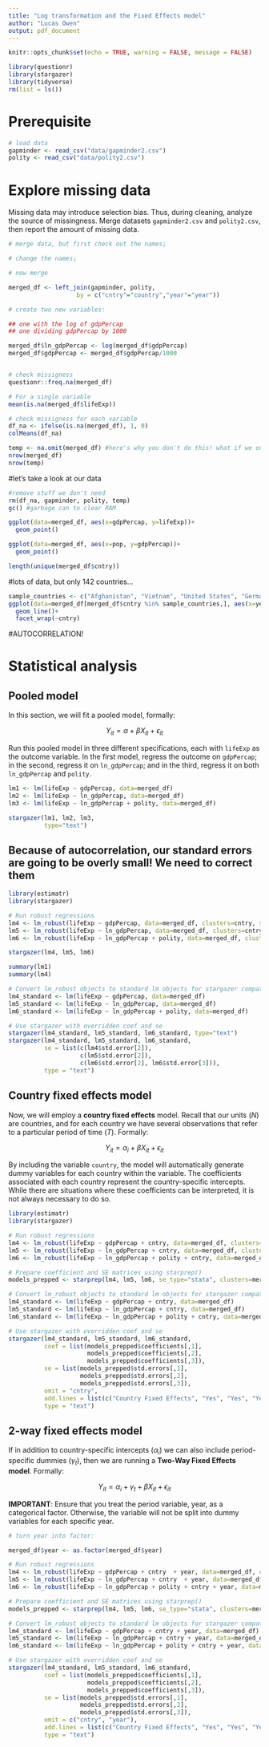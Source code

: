 ```yaml
---
title: "Log transformation and the Fixed Effects model"
author: "Lucas Owen"
output: pdf_document
---
```


```r
knitr::opts_chunk$set(echo = TRUE, warning = FALSE, message = FALSE)

library(questionr)
library(stargazer)
library(tidyverse)
rm(list = ls())
```



# Prerequisite

```r

# load data
gapminder <- read_csv("data/gapminder2.csv")
polity <- read_csv("data/polity2.csv")
```


# Explore missing data

Missing data may introduce selection bias. Thus, during cleaning, analyze the source of missingness. Merge datasets `gapminder2.csv` and `polity2.csv`, then report the amount of missing data.


```r

# merge data, but first check out the names¡

# change the names¡

# now merge

merged_df <- left_join(gapminder, polity,
                   by = c("cntry"="country","year"="year"))

# create two new variables:

## one with the log of gdpPercap
## one dividing gdpPercap by 1000

merged_df$ln_gdpPercap <- log(merged_df$gdpPercap)
merged_df$gdpPercap <- merged_df$gdpPercap/1000


# check missigness
questionr::freq.na(merged_df)

# For a single variable
mean(is.na(merged_df$lifeExp))

# check missigness for each variable
df_na <- ifelse(is.na(merged_df), 1, 0)
colMeans(df_na)

temp <- na.omit(merged_df) #here's why you don't do this! what if we only care about the relationship between polity & gdp?
nrow(merged_df)
nrow(temp)

```

#let's take a look at our data

```r
#remove stuff we don't need
rm(df_na, gapminder, polity, temp)
gc() #garbage can to clear RAM

ggplot(data=merged_df, aes(x=gdpPercap, y=lifeExp))+
  geom_point()

ggplot(data=merged_df, aes(x=pop, y=gdpPercap))+
  geom_point()

length(unique(merged_df$cntry))
```

#lots of data, but only 142 countries...

```r

sample_countries <- c("Afghanistan", "Vietnam", "United States", "Germany", "Tanzania")
ggplot(data=merged_df[merged_df$cntry %in% sample_countries,], aes(x=year, y=ln_gdpPercap))+
  geom_line()+
  facet_wrap(~cntry)
```

#AUTOCORRELATION!


# Statistical analysis


## Pooled model


In this section, we will fit a pooled model, formally:

$$
Y_{it} = \alpha + \beta X_{it} + \epsilon_{it} 
$$

Run this pooled model in three different specifications, each with `lifeExp` as the outcome variable. In the first model, regress the outcome on `gdpPercap`; in the second, regress it on `ln_gdpPercap`; and in the third, regress it on both `ln_gdpPercap` and `polity`.

```r
lm1 <- lm(lifeExp ~ gdpPercap, data=merged_df)
lm2 <- lm(lifeExp ~ ln_gdpPercap, data=merged_df)
lm3 <- lm(lifeExp ~ ln_gdpPercap + polity, data=merged_df)

```


```r
stargazer(lm1, lm2, lm3,
          type="text")

```



## Because of autocorrelation, our standard errors are going to be overly small! We need to correct them

```r
library(estimatr)
library(stargazer)

# Run robust regressions
lm4 <- lm_robust(lifeExp ~ gdpPercap, data=merged_df, clusters=cntry, se_type="stata")
lm5 <- lm_robust(lifeExp ~ ln_gdpPercap, data=merged_df, clusters=cntry, se_type="stata")
lm6 <- lm_robust(lifeExp ~ ln_gdpPercap + polity, data=merged_df, clusters=cntry, se_type="stata")

stargazer(lm4, lm5, lm6)

summary(lm1)
summary(lm4)

# Convert lm_robust objects to standard lm objects for stargazer compatibility
lm4_standard <- lm(lifeExp ~ gdpPercap, data=merged_df)
lm5_standard <- lm(lifeExp ~ ln_gdpPercap, data=merged_df)
lm6_standard <- lm(lifeExp ~ ln_gdpPercap + polity, data=merged_df)

# Use stargazer with overridden coef and se
stargazer(lm4_standard, lm5_standard, lm6_standard, type="text")
stargazer(lm4_standard, lm5_standard, lm6_standard,
          se = list(c(lm4$std.error[2]), 
                    c(lm5$std.error[2]), 
                    c(lm6$std.error[2], lm6$std.error[3])),
          type = "text")


```

## Country fixed effects model

Now, we will employ a **country fixed effects** model. Recall that our units ($N$) are countries, and for each country we have several observations that refer to a particular period of time ($T$). Formally:

$$
Y_{it} = \alpha_i + \beta X_{it} + \epsilon_{it} 
$$


By including the variable `country`, the model will automatically generate dummy variables for each country within the variable. The coefficients associated with each country represent the country-specific intercepts. While there are situations where these coefficients can be interpreted, it is not always necessary to do so.

```r
library(estimatr)
library(stargazer)

# Run robust regressions
lm4 <- lm_robust(lifeExp ~ gdpPercap + cntry, data=merged_df, clusters=cntry, se_type="stata")
lm5 <- lm_robust(lifeExp ~ ln_gdpPercap + cntry, data=merged_df, clusters=cntry, se_type="stata")
lm6 <- lm_robust(lifeExp ~ ln_gdpPercap + polity + cntry, data=merged_df, clusters=cntry, se_type="stata")

# Prepare coefficient and SE matrices using starprep()
models_prepped <- starprep(lm4, lm5, lm6, se_type="stata", clusters=merged_df$cntry)

# Convert lm_robust objects to standard lm objects for stargazer compatibility
lm4_standard <- lm(lifeExp ~ gdpPercap + cntry, data=merged_df)
lm5_standard <- lm(lifeExp ~ ln_gdpPercap + cntry, data=merged_df)
lm6_standard <- lm(lifeExp ~ ln_gdpPercap + polity + cntry, data=merged_df)

# Use stargazer with overridden coef and se
stargazer(lm4_standard, lm5_standard, lm6_standard,
          coef = list(models_prepped$coefficients[,1], 
                      models_prepped$coefficients[,2], 
                      models_prepped$coefficients[,3]),
          se = list(models_prepped$std.errors[,1], 
                    models_prepped$std.errors[,2], 
                    models_prepped$std.errors[,3]),
          omit = "cntry",
          add.lines = list(c("Country Fixed Effects", "Yes", "Yes", "Yes")), 
          type = "text")

```


## 2-way fixed effects model

If in addition to country-specific intercepts ($\alpha_i$) we can also include period-specific dummies ($\gamma_{t}$), then we are running a **Two-Way Fixed Effects model**. Formally:


$$
Y_{it} = \alpha_{i}  +\gamma_{t} + \beta X_{it} + \epsilon_{it} 
$$


**IMPORTANT**: Ensure that you treat the period variable, year, as a categorical factor. Otherwise, the variable will not be split into dummy variables for each specific year.


```r
# turn year into factor:

merged_df$year <- as.factor(merged_df$year)

# Run robust regressions
lm4 <- lm_robust(lifeExp ~ gdpPercap + cntry  + year, data=merged_df, clusters=cntry, se_type="stata")
lm5 <- lm_robust(lifeExp ~ ln_gdpPercap + cntry  + year, data=merged_df, clusters=cntry, se_type="stata")
lm6 <- lm_robust(lifeExp ~ ln_gdpPercap + polity + cntry + year, data=merged_df, clusters=cntry, se_type="stata")

# Prepare coefficient and SE matrices using starprep()
models_prepped <- starprep(lm4, lm5, lm6, se_type="stata", clusters=merged_df$cntry)

# Convert lm_robust objects to standard lm objects for stargazer compatibility
lm4_standard <- lm(lifeExp ~ gdpPercap + cntry + year, data=merged_df)
lm5_standard <- lm(lifeExp ~ ln_gdpPercap + cntry + year, data=merged_df)
lm6_standard <- lm(lifeExp ~ ln_gdpPercap + polity + cntry + year, data=merged_df)

# Use stargazer with overridden coef and se
stargazer(lm4_standard, lm5_standard, lm6_standard,
          coef = list(models_prepped$coefficients[,1], 
                      models_prepped$coefficients[,2], 
                      models_prepped$coefficients[,3]),
          se = list(models_prepped$std.errors[,1], 
                    models_prepped$std.errors[,2], 
                    models_prepped$std.errors[,3]),
          omit = c("cntry", "year"),
          add.lines = list(c("Country Fixed Effects", "Yes", "Yes", "Yes"), c("Year Fixed Effects", "Yes", "Yes", "Yes")), 
          type = "text")
```


